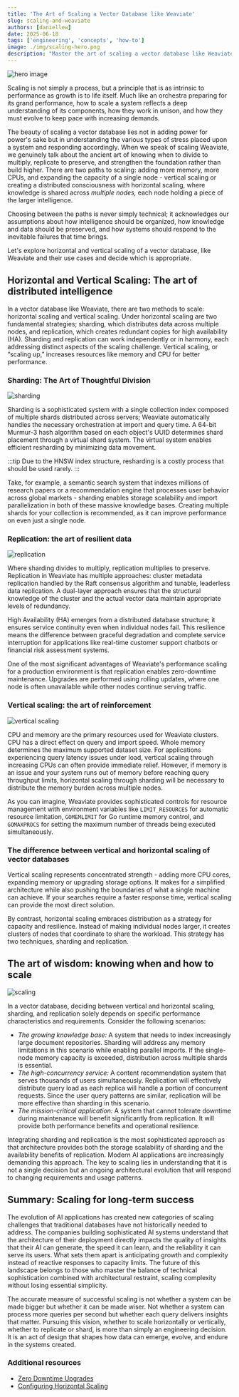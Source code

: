 ```yaml
---
title: 'The Art of Scaling a Vector Database like Weaviate'
slug: scaling-and-weaviate
authors: [daniellew]
date: 2025-06-18
tags: ['engineering', 'concepts', 'how-to']
image: ./img/scaling-hero.png
description: "Master the art of scaling a vector database like Weaviate. "
---
```


![hero image](./img/scaling-hero.png)

Scaling is not simply a process, but a principle that is as intrinsic to performance as growth is to life itself. Much like an orchestra preparing for its grand performance, how to scale a system reflects a deep understanding of its components, how they work in unison, and how they must evolve to keep pace with increasing demands.

The beauty of scaling a vector database lies not in adding power for power's sake but in understanding the various types of stress placed upon a system and responding accordingly. When we speak of scaling Weaviate, we genuinely talk about the ancient art of knowing when to divide to multiply, replicate to preserve, and strengthen the foundation rather than build higher. There are two paths to scaling: adding more memory, more CPUs, and expanding the capacity of a single node - vertical scaling or creating a distributed consciousness with horizontal scaling, where knowledge is shared across *multiple nodes,* each node holding a piece of the larger intelligence.

Choosing between the paths is never simply technical; it acknowledges our assumptions about how intelligence should be organized, how knowledge and data should be preserved, and how systems should respond to the inevitable failures that time brings.

Let's explore horizontal and vertical scaling of a vector database, like Weaviate and their use cases and decide which is appropriate.

## Horizontal and Vertical Scaling: The art of distributed intelligence

In a vector database like Weaviate, there are two methods to scale: horizontal scaling and vertical scaling. Under horizontal scaling are two fundamental strategies; sharding, which distributes data across multiple nodes, and replication, which creates redundant copies for high availability (HA). Sharding and replication can work independently or in harmony, each addressing distinct aspects of the scaling challenge. Vertical scaling, or “scaling up,” increases resources like memory and CPU for better performance. 

### Sharding: The Art of Thoughtful Division

![sharding](./img/weaviate-blog-sharding.png)

Sharding is a sophisticated system with a single collection index composed of multiple shards distributed across servers; Weaviate automatically handles the necessary orchestration at import and query time. A 64-bit Murmur-3 hash algorithm based on each object's UUID determines shard placement through a virtual shard system. The virtual system enables efficient resharding by minimizing data movement.

:::tip
Due to the HNSW index structure, resharding is a costly process that should be used rarely.
:::

Take, for example, a semantic search system that indexes millions of research papers or a recommendation engine that processes user behavior across global markets - sharding enables storage scalability and import parallelization in both of these massive knowledge bases. Creating multiple shards for your collection is recommended, as it can improve performance on even just a single node.

### Replication: the art of resilient data

![replication](./img/weaviate-blog-replication.png)

Where sharding divides to multiply, replication multiplies to preserve. Replication in Weaviate has multiple approaches: cluster metadata replication handled by the Raft consensus algorithm and tunable, leaderless data replication. A dual-layer approach ensures that the structural knowledge of the cluster and the actual vector data maintain appropriate levels of redundancy.

High Availability (HA) emerges from a distributed database structure; it ensures service continuity even when individual nodes fail. This resilience means the difference between graceful degradation and complete service interruption for applications like real-time customer support chatbots or financial risk assessment systems.

One of the most significant advantages of Weaviate's performance scaling for a production environment is that replication enables zero-downtime maintenance. Upgrades are performed using rolling updates, where one node is often unavailable while other nodes continue serving traffic.

### Vertical scaling: the art of reinforcement

![vertical scaling](./img/weaviate-blog-vertical-scaling.png)

CPU and memory are the primary resources used for Weaviate clusters. CPU has a direct effect on query and import speed. Whole memory determines the maximum supported dataset size. For applications experiencing query latency issues under load, vertical scaling through increasing CPUs can often provide immediate relief. However, if memory is an issue and your system runs out of memory before reaching query throughput limits, horizontal scaling through sharding will be necessary to distribute the memory burden across multiple nodes.

As you can imagine, Weaviate provides sophisticated controls for resource management with environment variables like `LIMIT_RESOURCES` for automatic resource limitation, `GOMEMLIMIT` for Go runtime memory control, and `GOMAXPROCS` for setting the maximum number of threads being executed simultaneously.

### The difference between vertical and horizontal scaling of vector databases

Vertical scaling represents concentrated strength - adding more CPU cores, expanding memory or upgrading storage options. It makes for a simplified architecture while also pushing the boundaries of what a single machine can achieve. If your searches require a faster response time, vertical scaling can provide the most direct solution. 

By contrast, horizontal scaling embraces distribution as a strategy for capacity and resilience. Instead of making individual nodes larger, it creates clusters of nodes that coordinate to share the workload. This strategy has two techniques, sharding and replication.

## The art of wisdom: knowing when and how to scale

![scaling](./img/weaviate-blog-scaling.png)

In a vector database, deciding between vertical and horizontal scaling, sharding, and replication solely depends on specific performance characteristics and requirements. Consider the following scenarios:

- *The growing knowledge base:* A system that needs to index increasingly large document repositories. Sharding will address any memory limitations in this scenario while enabling parallel imports. If the single-node memory capacity is exceeded, distribution across multiple shards is essential.
- *The high-concurrency service:* A content recommendation system that serves thousands of users simultaneously. Replication will effectively distribute query load as each replica will handle a portion of concurrent requests. Since the user query patterns are similar, replication will be more effective than sharding in this scenario.
- *The mission-critical application:* A system that cannot tolerate downtime during maintenance will benefit significantly from replication. It will provide both performance benefits and operational resilience.

Integrating sharding and replication is the most sophisticated approach as that architecture provides both the storage scalability of sharding and the availability benefits of replication. Modern AI applications are increasingly demanding this approach. The key to scaling lies in understanding that it is not a single decision but an ongoing architectural evolution that will respond to changing requirements and usage patterns.

## Summary: Scaling for long-term success

The evolution of AI applications has created new categories of scaling challenges that traditional databases have not historically needed to address. The companies building sophisticated AI systems understand that the architecture of their deployment directly impacts the quality of insights that their AI can generate, the speed it can learn, and the reliability it can serve its users. What sets them apart is anticipating growth and complexity instead of reactive responses to capacity limits. The future of this landscape belongs to those who master the balance of technical sophistication combined with architectural restraint, scaling complexity without losing essential simplicity.

The accurate measure of successful scaling is not whether a system can be made bigger but whether it can be made wiser. Not whether a system can process more queries per second but whether each query delivers insights that matter. Pursuing this vision, whether to scale horizontally or vertically, whether to replicate or shard, is more than simply an engineering decision. It is an act of design that shapes how data can emerge, evolve, and endure in the systems created.

### Additional resources

- [Zero Downtime Upgrades](https://weaviate.io/blog/zero-downtime-upgrades)
- [Configuring Horizontal Scaling](https://weaviate.io/developers/weaviate/concepts/cluster)
